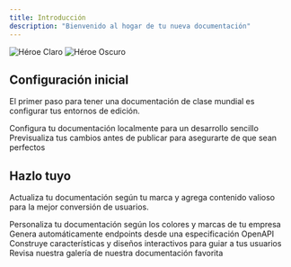 ```yaml
---
title: Introducción
description: "Bienvenido al hogar de tu nueva documentación"
---
```


<img
  className="block dark:hidden"
  src="/images/hero-light.svg"
  alt="Héroe Claro"
/>
<img
  className="hidden dark:block"
  src="/images/hero-dark.svg"
  alt="Héroe Oscuro"
/>

## Configuración inicial

El primer paso para tener una documentación de clase mundial es configurar tus entornos de edición.

<CardGroup cols={2}>
  <Card
    title="Edita tu Documentación"
    icon="pen-to-square"
    href="https://mintlify.com/docs/quickstart"
  >
    Configura tu documentación localmente para un desarrollo sencillo
  </Card>
  <Card
    title="Previsualiza Cambios"
    icon="image"
    href="https://mintlify.com/docs/development"
  >
    Previsualiza tus cambios antes de publicar para asegurarte de que sean perfectos
  </Card>
</CardGroup>

## Hazlo tuyo

Actualiza tu documentación según tu marca y agrega contenido valioso para la mejor conversión de usuarios.

<CardGroup cols={2}>
  <Card
    title="Personaliza el Estilo"
    icon="palette"
    href="https://mintlify.com/docs/settings/global"
  >
    Personaliza tu documentación según los colores y marcas de tu empresa
  </Card>
  <Card
    title="Referencias de APIs"
    icon="code"
    href="https://mintlify.com/docs/api-playground/openapi"
  >
    Genera automáticamente endpoints desde una especificación OpenAPI
  </Card>
  <Card
    title="Agrega Componentes"
    icon="screwdriver-wrench"
    href="https://mintlify.com/docs/content/components/accordions"
  >
    Construye características y diseños interactivos para guiar a tus usuarios
  </Card>
  <Card
    title="Obtén Inspiración"
    icon="stars"
    href="https://mintlify.com/customers"
  >
    Revisa nuestra galería de nuestra documentación favorita
  </Card>
</CardGroup>